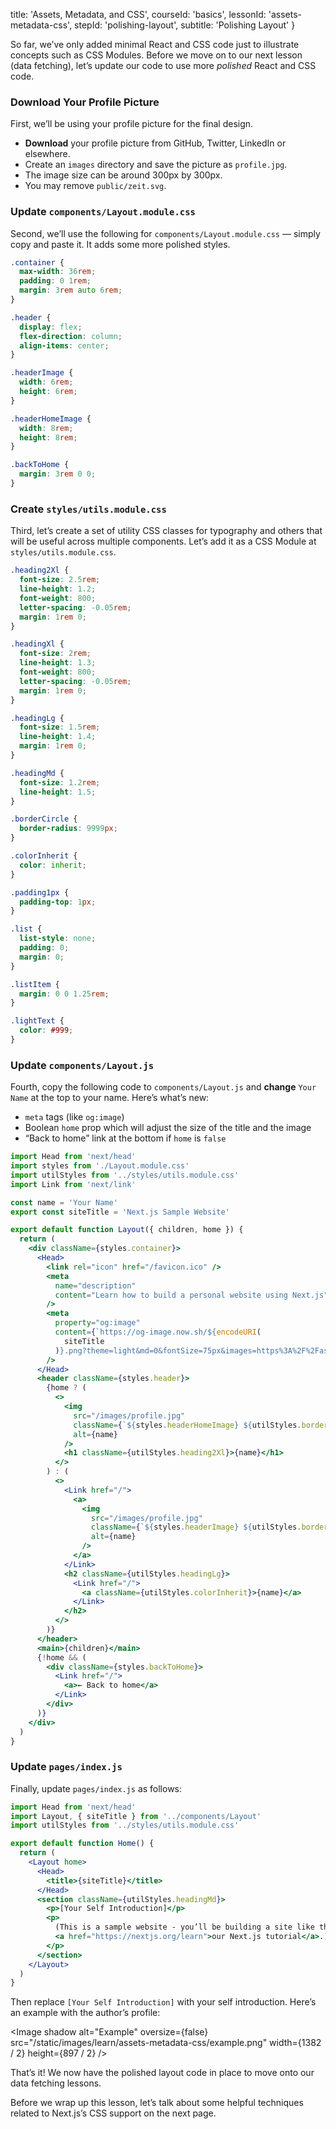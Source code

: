 
  title: 'Assets, Metadata, and CSS',
  courseId: 'basics',
  lessonId: 'assets-metadata-css',
  stepId: 'polishing-layout',
  subtitle: 'Polishing Layout'
}

So far, we’ve only added minimal React and CSS code just to illustrate concepts such as CSS Modules. Before we move on to our next lesson (data fetching), let’s update our code to use more _polished_ React and CSS code.

### Download Your Profile Picture

First, we’ll be using your profile picture for the final design.

- **Download** your profile picture from GitHub, Twitter, LinkedIn or elsewhere.
- Create an `images` directory and save the picture as `profile.jpg`.
- The image size can be around 300px by 300px.
- You may remove `public/zeit.svg`.

### Update `components/Layout.module.css`

Second, we’ll use the following for `components/Layout.module.css` — simply copy and paste it. It adds some more polished styles.

```css
.container {
  max-width: 36rem;
  padding: 0 1rem;
  margin: 3rem auto 6rem;
}

.header {
  display: flex;
  flex-direction: column;
  align-items: center;
}

.headerImage {
  width: 6rem;
  height: 6rem;
}

.headerHomeImage {
  width: 8rem;
  height: 8rem;
}

.backToHome {
  margin: 3rem 0 0;
}
```

### Create `styles/utils.module.css`

Third, let’s create a set of utility CSS classes for typography and others that will be useful across multiple components. Let’s add it as a CSS Module at `styles/utils.module.css`.

```css
.heading2Xl {
  font-size: 2.5rem;
  line-height: 1.2;
  font-weight: 800;
  letter-spacing: -0.05rem;
  margin: 1rem 0;
}

.headingXl {
  font-size: 2rem;
  line-height: 1.3;
  font-weight: 800;
  letter-spacing: -0.05rem;
  margin: 1rem 0;
}

.headingLg {
  font-size: 1.5rem;
  line-height: 1.4;
  margin: 1rem 0;
}

.headingMd {
  font-size: 1.2rem;
  line-height: 1.5;
}

.borderCircle {
  border-radius: 9999px;
}

.colorInherit {
  color: inherit;
}

.padding1px {
  padding-top: 1px;
}

.list {
  list-style: none;
  padding: 0;
  margin: 0;
}

.listItem {
  margin: 0 0 1.25rem;
}

.lightText {
  color: #999;
}
```

### Update `components/Layout.js`

Fourth, copy the following code to `components/Layout.js` and **change** `Your Name` at the top to your name. Here’s what’s new:

- `meta` tags (like `og:image`)
- Boolean `home` prop which will adjust the size of the title and the image
- “Back to home” link at the bottom if `home` is `false`

```jsx
import Head from 'next/head'
import styles from './Layout.module.css'
import utilStyles from '../styles/utils.module.css'
import Link from 'next/link'

const name = 'Your Name'
export const siteTitle = 'Next.js Sample Website'

export default function Layout({ children, home }) {
  return (
    <div className={styles.container}>
      <Head>
        <link rel="icon" href="/favicon.ico" />
        <meta
          name="description"
          content="Learn how to build a personal website using Next.js"
        />
        <meta
          property="og:image"
          content={`https://og-image.now.sh/${encodeURI(
            siteTitle
          )}.png?theme=light&md=0&fontSize=75px&images=https%3A%2F%2Fassets.zeit.co%2Fimage%2Fupload%2Ffront%2Fassets%2Fdesign%2Fnextjs-black-logo.svg`}
        />
      </Head>
      <header className={styles.header}>
        {home ? (
          <>
            <img
              src="/images/profile.jpg"
              className={`${styles.headerHomeImage} ${utilStyles.borderCircle}`}
              alt={name}
            />
            <h1 className={utilStyles.heading2Xl}>{name}</h1>
          </>
        ) : (
          <>
            <Link href="/">
              <a>
                <img
                  src="/images/profile.jpg"
                  className={`${styles.headerImage} ${utilStyles.borderCircle}`}
                  alt={name}
                />
              </a>
            </Link>
            <h2 className={utilStyles.headingLg}>
              <Link href="/">
                <a className={utilStyles.colorInherit}>{name}</a>
              </Link>
            </h2>
          </>
        )}
      </header>
      <main>{children}</main>
      {!home && (
        <div className={styles.backToHome}>
          <Link href="/">
            <a>← Back to home</a>
          </Link>
        </div>
      )}
    </div>
  )
}
```

### Update `pages/index.js`

Finally, update `pages/index.js` as follows:

```jsx
import Head from 'next/head'
import Layout, { siteTitle } from '../components/Layout'
import utilStyles from '../styles/utils.module.css'

export default function Home() {
  return (
    <Layout home>
      <Head>
        <title>{siteTitle}</title>
      </Head>
      <section className={utilStyles.headingMd}>
        <p>[Your Self Introduction]</p>
        <p>
          (This is a sample website - you’ll be building a site like this on{' '}
          <a href="https://nextjs.org/learn">our Next.js tutorial</a>.)
        </p>
      </section>
    </Layout>
  )
}
```

Then replace `[Your Self Introduction]` with your self introduction. Here’s an example with the author’s profile:

<Image
  shadow
  alt="Example"
  oversize={false}
  src="/static/images/learn/assets-metadata-css/example.png"
  width={1382 / 2}
  height={897 / 2}
/>

That’s it! We now have the polished layout code in place to move onto our data fetching lessons.

Before we wrap up this lesson, let’s talk about some helpful techniques related to Next.js’s CSS support on the next page.

